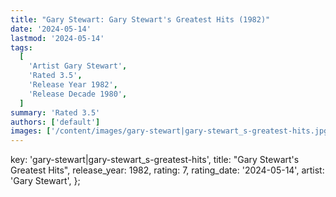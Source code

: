 ```yaml
---
title: "Gary Stewart: Gary Stewart's Greatest Hits (1982)"
date: '2024-05-14'
lastmod: '2024-05-14'
tags:
  [
    'Artist Gary Stewart',
    'Rated 3.5',
    'Release Year 1982',
    'Release Decade 1980',
  ]
summary: 'Rated 3.5'
authors: ['default']
images: ['/content/images/gary-stewart|gary-stewart_s-greatest-hits.jpg']
---
```


  key: 'gary-stewart|gary-stewart_s-greatest-hits',
  title: "Gary Stewart's Greatest Hits",
  release_year: 1982,
  rating: 7,
  rating_date: '2024-05-14',
  artist: 'Gary Stewart',
};

<MusicRating data={data} />
